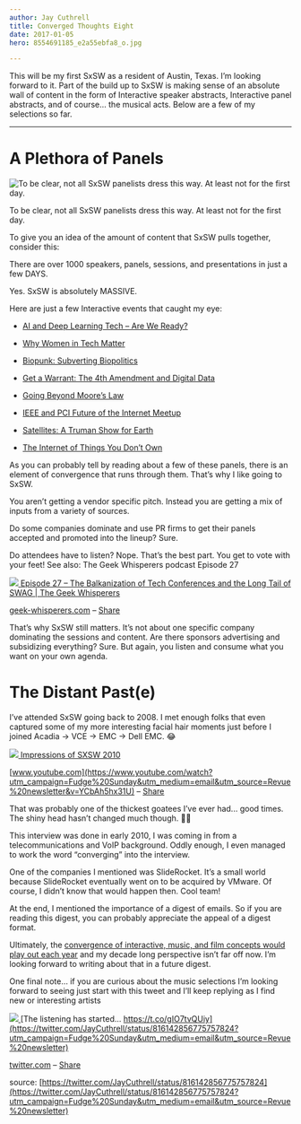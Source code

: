 ```yaml
---
author: Jay Cuthrell
title: Converged Thoughts Eight
date: 2017-01-05
hero: 8554691185_e2a55ebfa8_o.jpg

---
```


This will be my first SxSW as a resident of Austin, Texas. I’m looking forward
to it. Part of the build up to SxSW is making sense of an absolute wall of
content in the form of Interactive speaker abstracts, Interactive panel
abstracts, and of course… the musical acts. Below are a few of my selections
so far.  
  
* * *  
  
# A Plethora of Panels  
  
![To be clear, not all SxSW panelists dress this way. At least not for the first day.](./index_files/GWAR_on_stage.jpg)

To be clear, not all SxSW panelists dress this way. At least not for the first
day.  
  
To give you an idea of the amount of content that SxSW pulls together,
consider this:

There are over 1000 speakers, panels, sessions, and presentations in just a
few DAYS.

Yes. SxSW is absolutely MASSIVE.

Here are just a few Interactive events that caught my eye:

  * [AI and Deep Learning Tech – Are We Ready?](http://schedule.sxsw.com/2017/events/PP60701?utm_campaign=Fudge%20Sunday&utm_medium=email&utm_source=Revue%20newsletter)  

  * [Why Women in Tech Matter](http://schedule.sxsw.com/2017/events/PP65803?utm_campaign=Fudge%20Sunday&utm_medium=email&utm_source=Revue%20newsletter)
  * [Biopunk: Subverting Biopolitics](http://schedule.sxsw.com/2017/events/PP65991?utm_campaign=Fudge%20Sunday&utm_medium=email&utm_source=Revue%20newsletter)  

  * [Get a Warrant: The 4th Amendment and Digital Data](http://schedule.sxsw.com/2017/events/PP64349?utm_campaign=Fudge%20Sunday&utm_medium=email&utm_source=Revue%20newsletter)
  * [Going Beyond Moore’s Law](http://schedule.sxsw.com/2017/events/PP65652?utm_campaign=Fudge%20Sunday&utm_medium=email&utm_source=Revue%20newsletter)  

  * [IEEE and PCI Future of the Internet Meetup](http://schedule.sxsw.com/2017/events/PP69212?utm_campaign=Fudge%20Sunday&utm_medium=email&utm_source=Revue%20newsletter)  

  * [Satellites: A Truman Show for Earth](http://schedule.sxsw.com/2017/events/PP66756?utm_campaign=Fudge%20Sunday&utm_medium=email&utm_source=Revue%20newsletter)  

  * [The Internet of Things You Don’t Own](http://schedule.sxsw.com/2017/events/PP66383?utm_campaign=Fudge%20Sunday&utm_medium=email&utm_source=Revue%20newsletter)

  
  
As you can probably tell by reading about a few of these panels, there is an
element of convergence that runs through them. That’s why I like going to
SxSW.

You aren’t getting a vendor specific pitch. Instead you are getting a mix of
inputs from a variety of sources.

Do some companies dominate and use PR firms to get their panels accepted and
promoted into the lineup? Sure.

Do attendees have to listen? Nope. That’s the best part. You get to vote with
your feet! See also: The Geek Whisperers podcast Episode 27  
  
[![](./index_files/neutral-profits.jpg) ](http://geek-whisperers.com/2013/11/episode-27-the-balkanization-of-tech-conferences-and-the-long-tail-of-swag/?utm_campaign=Fudge%20Sunday&utm_medium=email&utm_source=Revue%20newsletter)[Episode 27 – The Balkanization of Tech Conferences and the Long Tail of SWAG | The Geek Whisperers](http://geek-whisperers.com/2013/11/episode-27-the-balkanization-of-tech-conferences-and-the-long-tail-of-swag/?utm_campaign=Fudge%20Sunday&utm_medium=email&utm_source=Revue%20newsletter)

[geek-whisperers.com](http://geek-whisperers.com/2013/11/episode-27-the-balkanization-of-tech-conferences-and-the-long-tail-of-swag/?utm_campaign=Fudge%20Sunday&utm_medium=email&utm_source=Revue%20newsletter) – [Share](http://rev.vu/QQAPO?utm_campaign=Issue&utm_content=share&utm_medium=email&utm_source=Fudge+Sunday)  
  
That’s why SxSW still matters. It’s not about one specific company dominating
the sessions and content. Are there sponsors advertising and subsidizing
everything? Sure. But again, you listen and consume what you want on your own
agenda.  
  
# The Distant Past(e)  
  
I’ve attended SxSW going back to 2008. I met enough folks that even captured
some of my more interesting facial hair moments just before I joined Acadia ->
VCE -> EMC -> Dell EMC. 😂  
  
[![](./index_files/hqdefault.jpg) ](https://www.youtube.com/watch?utm_campaign=Fudge%20Sunday&utm_medium=email&utm_source=Revue%20newsletter&v=YCbAh5hx31U)[Impressions of SXSW 2010](https://www.youtube.com/watch?utm_campaign=Fudge%20Sunday&utm_medium=email&utm_source=Revue%20newsletter&v=YCbAh5hx31U)

[www.youtube.com](https://www.youtube.com/watch?utm_campaign=Fudge%20Sunday&utm_medium=email&utm_source=Revue%20newsletter&v=YCbAh5hx31U) – [Share](http://rev.vu/PQyoq?utm_campaign=Issue&utm_content=share&utm_medium=email&utm_source=Fudge+Sunday)

That was probably one of the thickest goatees I’ve ever had... good times. The
shiny head hasn’t changed much though. 👴🏼  
  
This interview was done in early 2010, I was coming in from a
telecommunications and VoIP background. Oddly enough, I even managed to work
the word “converging” into the interview.

One of the companies I mentioned was SlideRocket. It’s a small world because
SlideRocket eventually went on to be acquired by VMware. Of course, I didn’t
know that would happen then. Cool team!

At the end, I mentioned the importance of a digest of emails. So if you are
reading this digest, you can probably appreciate the appeal of a digest
format.

Ultimately, the [convergence of interactive, music, and film concepts would play out each year](/converged-thoughts-four) and my decade long perspective isn’t far off now. I’m looking forward to writing about that in a future digest.  
  
One final note… if you are curious about the music selections I’m looking
forward to seeing just start with this tweet and I’ll keep replying as I find
new or interesting artists  
  
[![](./index_files/Jpc0KbFA_400x400.jpg) ](https://twitter.com/JayCuthrell/status/816142856775757824?utm_campaign=Fudge%20Sunday&utm_medium=email&utm_source=Revue%20newsletter)[The listening has started... https://t.co/gIO7tvQUiy](https://twitter.com/JayCuthrell/status/816142856775757824?utm_campaign=Fudge%20Sunday&utm_medium=email&utm_source=Revue%20newsletter)

[twitter.com](https://twitter.com/JayCuthrell/status/816142856775757824?utm_campaign=Fudge%20Sunday&utm_medium=email&utm_source=Revue%20newsletter) – [Share](http://rev.vu/Z3406?utm_campaign=Issue&utm_content=share&utm_medium=email&utm_source=Fudge+Sunday)

source: [https://twitter.com/JayCuthrell/status/816142856775757824](https://twitter.com/JayCuthrell/status/816142856775757824?utm_campaign=Fudge%20Sunday&utm_medium=email&utm_source=Revue%20newsletter)  
